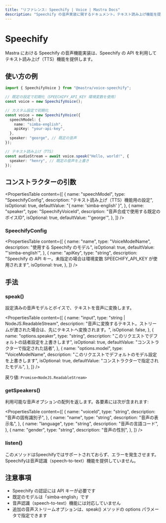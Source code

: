 ```yaml
---
title: "リファレンス: Speechify | Voice | Mastra Docs"
description: "Speechify の音声実装に関するドキュメント。テキスト読み上げ機能を提供します。"
---
```


# Speechify

Mastra における Speechify の音声機能実装は、Speechify の API を利用してテキスト読み上げ（TTS）機能を提供します。

## 使い方の例

```typescript
import { SpeechifyVoice } from "@mastra/voice-speechify";

// 既定の設定で初期化（SPEECHIFY_API_KEY 環境変数を使用）
const voice = new SpeechifyVoice();

// カスタム設定で初期化
const voice = new SpeechifyVoice({
  speechModel: {
    name: "simba-english",
    apiKey: "your-api-key",
  },
  speaker: "george", // 既定の音声
});

// テキスト読み上げ（TTS）
const audioStream = await voice.speak("Hello, world!", {
  speaker: "henry", // 既定の音声を上書き
});
```


## コンストラクターの引数

<PropertiesTable
  content={[
    {
      name: "speechModel",
      type: "SpeechifyConfig",
      description: "テキスト読み上げ（TTS）機能用の設定",
      isOptional: true,
      defaultValue: "{ name: 'simba-english' }",
    },
    {
      name: "speaker",
      type: "SpeechifyVoiceId",
      description: "音声合成で使用する既定のボイスID",
      isOptional: true,
      defaultValue: "'george'",
    },
  ]}
/>

### SpeechifyConfig

<PropertiesTable
  content={[
    {
      name: "name",
      type: "VoiceModelName",
      description: "使用する Speechify のモデル",
      isOptional: true,
      defaultValue: "'simba-english'",
    },
    {
      name: "apiKey",
      type: "string",
      description:
        "Speechify の API キー。未指定の場合は環境変数 SPEECHIFY_API_KEY が使用されます",
      isOptional: true,
    },
  ]}
/>

## 手法

### speak()

設定済みの音声モデルとボイスで、テキストを音声に変換します。

<PropertiesTable
  content={[
    {
      name: "input",
      type: "string | NodeJS.ReadableStream",
      description:
        "音声に変換するテキスト。ストリームが渡された場合は、先にテキストへ変換されます。",
      isOptional: false,
    },
    {
      name: "options.speaker",
      type: "string",
      description: "このリクエストでデフォルトの話者設定を上書きします",
      isOptional: true,
      defaultValue: "コンストラクターで指定された話者",
    },
    {
      name: "options.model",
      type: "VoiceModelName",
      description: "このリクエストでデフォルトのモデル設定を上書きします",
      isOptional: true,
      defaultValue: "コンストラクターで指定されたモデル",
    },
  ]}
/>

戻り値: `Promise<NodeJS.ReadableStream>`

### getSpeakers()

利用可能な音声オプションの配列を返します。各要素には次が含まれます:

<PropertiesTable
  content={[
    {
      name: "voiceId",
      type: "string",
      description: "音声の固有識別子",
    },
    {
      name: "name",
      type: "string",
      description: "音声の表示名",
    },
    {
      name: "language",
      type: "string",
      description: "音声の言語コード",
    },
    {
      name: "gender",
      type: "string",
      description: "音声の性別",
    },
  ]}
/>

### listen()

このメソッドはSpeechifyではサポートされておらず、エラーを発生させます。Speechifyは音声認識（speech-to-text）機能を提供していません。

## 注意事項

- Speechify の認証には API キーが必要です
- 既定のモデルは「simba-english」です
- 音声認識（speech-to-text）機能には対応していません
- 追加の音声ストリームオプションは、speak() メソッドの options パラメータで指定できます